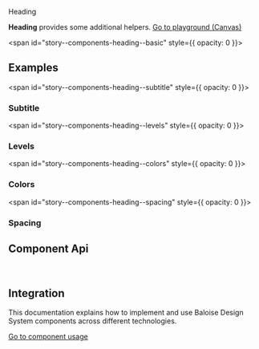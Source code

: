 
<bal-doc-banner id="story--components-heading--basic" >Heading</bal-doc-banner>

<bal-doc-lead>
  <b>Heading</b> provides some additional helpers.
</bal-doc-lead>

<Canvas withSource="open">
  <Story id="components-heading--basic" />
</Canvas>

<bal-doc-app>
  <bal-button-group class="mb-large" position="center">
    <a class="button is-primary" href="?path=/story/components-heading--basic">
      Go to playground (Canvas)
    </a>
    <bal-doc-stackblitz framework="angular" template={Basic.parameters.docs.source.code} modules="heading"></bal-doc-stackblitz>
    <bal-doc-stackblitz framework="html" template={Basic.parameters.docs.source.code} modules="heading"></bal-doc-stackblitz>
  </bal-button-group>
</bal-doc-app>

<span id="story--components-heading--basic" style={{ opacity: 0 }}></span>

## Examples

<span id="story--components-heading--subtitle" style={{ opacity: 0 }}></span>

### Subtitle

<Canvas>
  <Story id="components-heading--subtitle" />
</Canvas>

<span id="story--components-heading--levels" style={{ opacity: 0 }}></span>

### Levels

<Canvas>
  <Story id="components-heading--levels" />
</Canvas>

<span id="story--components-heading--colors" style={{ opacity: 0 }}></span>

### Colors

<Canvas>
  <Story id="components-heading--colors" />
</Canvas>

<span id="story--components-heading--spacing" style={{ opacity: 0 }}></span>

### Spacing

<Canvas>
  <Story id="components-heading--spacing" />
</Canvas>

## Component Api

<Description markdown={readme} />

<br />

## Integration

This documentation explains how to implement and use Baloise Design System components across different technologies.

<a class="button is-primary" href="?path=/docs/development-components--page">
  Go to component usage
</a>


<Description markdown={testing} />

<bal-doc-github link="/components/bal-heading/stories/bal-heading.docs.mdx"></bal-doc-github>
